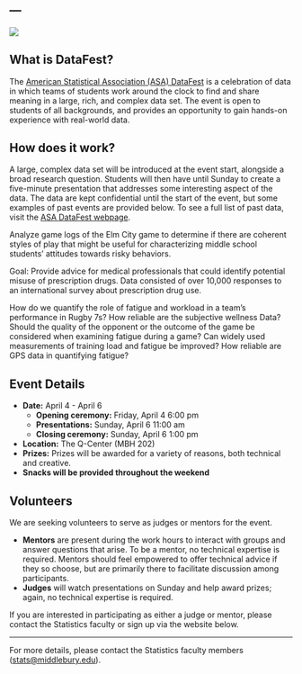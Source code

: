 ---
---

![](figures/Middlebury-datafest_logo.jpg){fig-align="center"}

## What is DataFest?

The [American Statistical Association (ASA) DataFest](https://ww2.amstat.org/education/datafest/) is a celebration of data in which teams of students work around the clock to find and share meaning in a large, rich, and complex data set. The event is open to students of all backgrounds, and provides an opportunity to gain hands-on experience with real-world data. 

## How does it work?

A large, complex data set will be introduced at the event start, alongside a broad research question. Students will then have until Sunday to create a five-minute presentation that addresses some interesting aspect of the data. The data are kept confidential until the start of the event, but some examples of past events are provided below. To see a full list of past data, visit the [ASA DataFest webpage](https://ww2.amstat.org/education/datafest/previous.cfm).  

:::{.callout-note icon=false title="**Play2Prevent Lab, Yale School of Medicine (2022)**"}
Analyze game logs of the Elm City game to determine if there are coherent styles of play that might be useful for characterizing middle school students’ attitudes towards risky behaviors.
:::

:::{.callout-note icon=false title="**Rocky Mountain Poison Control Center (2021)**"}
Goal: Provide advice for medical professionals that could identify potential misuse of prescription drugs. Data consisted of over 10,000 responses to an international survey about prescription drug use.
:::

:::{.callout-note icon=false title="**Canadian National Women’s Rugby Team (2019)**"}
How do we quantify the role of fatigue and workload in a team’s performance in Rugby 7s? How reliable are the subjective wellness Data? Should the quality of the opponent or the outcome of the game be considered when examining fatigue during a game? Can widely used measurements of training load and fatigue be improved? How reliable are GPS data in quantifying fatigue?
:::

## Event Details

- **Date:** April 4 - April 6
  - **Opening ceremony:** Friday, April 4 6:00 pm
  - **Presentations:** Sunday, April 6 11:00 am
  - **Closing ceremony:** Sunday, April 6 1:00 pm
- **Location:** The Q-Center (MBH 202)
- **Prizes:** Prizes will be awarded for a variety of reasons, both technical and creative.
- **Snacks will be provided throughout the weekend**


## Volunteers

We are seeking volunteers to serve as judges or mentors for the event.

  - **Mentors** are present during the work hours to interact with groups and answer questions that arise. To be a mentor, no technical expertise is required. Mentors should feel empowered to offer technical advice if they so choose, but are primarily there to facilitate discussion among participants. 
  - **Judges** will watch presentations on Sunday and help award prizes; again, no technical expertise is required. 
  
If you are interested in participating as either a judge or mentor, please contact the Statistics faculty or sign up via the website below. 

***

For more details, please contact the Statistics faculty members ([stats@middlebury.edu](mailto:stats@middlebury.edu)).
